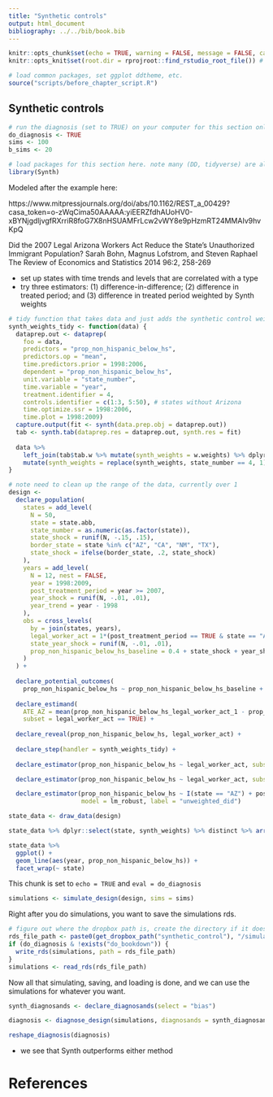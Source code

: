 ```yaml
---
title: "Synthetic controls"
output: html_document
bibliography: ../../bib/book.bib 
---
```


<!-- note do_bookdown is set in index.rmd, so we know if you're running just this .Rmd or compiling the book-->
```r
knitr::opts_chunk$set(echo = TRUE, warning = FALSE, message = FALSE, cache = FALSE)
knitr::opts_knit$set(root.dir = rprojroot::find_rstudio_root_file()) # files are all relative to RStudio project home
```

```r
# load common packages, set ggplot ddtheme, etc.
source("scripts/before_chapter_script.R")
```

<!-- start post here, do not edit above -->

## Synthetic controls

<!-- make sure to rename the section title below -->

```r
# run the diagnosis (set to TRUE) on your computer for this section only before pushing to Github. no diagnosis will ever take place on github.
do_diagnosis <- TRUE
sims <- 100
b_sims <- 20
```

```r
# load packages for this section here. note many (DD, tidyverse) are already available, see scripts/package-list.R
library(Synth)
```

<!-- could adapt this cite to use synth (it current does an RD): Fitzpatrick, Maria Donovan. "Preschoolers enrolled and mothers at work? The effects of universal prekindergarten." Journal of Labor Economics 28.1 (2010): 51-85. -->

Modeled after the example here: 

https://www.mitpressjournals.org/doi/abs/10.1162/REST_a_00429?casa_token=o-zWqCima50AAAAA:yiEERZfdhAUoHV0-xBYNjgdljvgfRXrriR8foG7X8nHSUAMFrLcw2vWY8e9pHzmRT24MMAIv9hvKpQ

Did the 2007 Legal Arizona Workers Act Reduce the State's Unauthorized Immigrant Population?
Sarah Bohn, Magnus Lofstrom, and Steven Raphael
The Review of Economics and Statistics 2014 96:2, 258-269 

- set up states with time trends and levels that are correlated with a type
- try three estimators: (1) difference-in-difference; (2) difference in treated period; and (3) difference in treated period weighted by Synth weights

```r
# tidy function that takes data and just adds the synthetic control weights to it
synth_weights_tidy <- function(data) {
  dataprep.out <- dataprep(
    foo = data,
    predictors = "prop_non_hispanic_below_hs",
    predictors.op = "mean",
    time.predictors.prior = 1998:2006,
    dependent = "prop_non_hispanic_below_hs",
    unit.variable = "state_number",
    time.variable = "year",
    treatment.identifier = 4,
    controls.identifier = c(1:3, 5:50), # states without Arizona
    time.optimize.ssr = 1998:2006,
    time.plot = 1998:2009)
  capture.output(fit <- synth(data.prep.obj = dataprep.out))
  tab <- synth.tab(dataprep.res = dataprep.out, synth.res = fit) 
  
  data %>% 
    left_join(tab$tab.w %>% mutate(synth_weights = w.weights) %>% dplyr::select(synth_weights, unit.numbers), by = c("state_number" = "unit.numbers")) %>% 
    mutate(synth_weights = replace(synth_weights, state_number == 4, 1))
}

# note need to clean up the range of the data, currently over 1
design <-
  declare_population(
    states = add_level(
      N = 50, 
      state = state.abb,
      state_number = as.numeric(as.factor(state)),
      state_shock = runif(N, -.15, .15),
      border_state = state %in% c("AZ", "CA", "NM", "TX"),
      state_shock = ifelse(border_state, .2, state_shock)
    ),
    years = add_level(
      N = 12, nest = FALSE,
      year = 1998:2009,
      post_treatment_period = year >= 2007,
      year_shock = runif(N, -.01, .01), 
      year_trend = year - 1998
    ),
    obs = cross_levels(
      by = join(states, years),
      legal_worker_act = 1*(post_treatment_period == TRUE & state == "AZ"),
      state_year_shock = runif(N, -.01, .01),
      prop_non_hispanic_below_hs_baseline = 0.4 + state_shock + year_shock + (.01 + .05 * border_state) * year_trend + state_year_shock
    )
  ) +
  
  declare_potential_outcomes(
    prop_non_hispanic_below_hs ~ prop_non_hispanic_below_hs_baseline + 0.25 * legal_worker_act, assignment_variable = legal_worker_act) +
  
  declare_estimand(
    ATE_AZ = mean(prop_non_hispanic_below_hs_legal_worker_act_1 - prop_non_hispanic_below_hs_legal_worker_act_0), 
    subset = legal_worker_act == TRUE) +
  
  declare_reveal(prop_non_hispanic_below_hs, legal_worker_act) +
  
  declare_step(handler = synth_weights_tidy) +
  
  declare_estimator(prop_non_hispanic_below_hs ~ legal_worker_act, subset = year >= 2007, weights = synth_weights, model = lm_robust, label = "synth") +

  declare_estimator(prop_non_hispanic_below_hs ~ legal_worker_act, subset = year >= 2007, model = lm_robust, label = "unweighted") +

  declare_estimator(prop_non_hispanic_below_hs ~ I(state == "AZ") + post_treatment_period + legal_worker_act, term = "legal_worker_act", 
                    model = lm_robust, label = "unweighted_did")
```

```r
state_data <- draw_data(design)

state_data %>% dplyr::select(state, synth_weights) %>% distinct %>% arrange(-synth_weights) %>% head
```

```r
state_data %>% 
  ggplot() +
  geom_line(aes(year, prop_non_hispanic_below_hs)) +
  facet_wrap(~ state)
```

This chunk is set to `echo = TRUE` and `eval = do_diagnosis`
```r
simulations <- simulate_design(design, sims = sims)
```

Right after you do simulations, you want to save the simulations rds. 

```r
# figure out where the dropbox path is, create the directory if it doesn't exist, and name the RDS file
rds_file_path <- paste0(get_dropbox_path("synthetic_control"), "/simulations.RDS")
if (do_diagnosis & !exists("do_bookdown")) {
  write_rds(simulations, path = rds_file_path)
}
simulations <- read_rds(rds_file_path)
```

Now all that simulating, saving, and loading is done, and we can use the simulations for whatever you want.

```r
synth_diagnosands <- declare_diagnosands(select = "bias")

diagnosis <- diagnose_design(simulations, diagnosands = synth_diagnosands, bootstrap_sims = b_sims)

reshape_diagnosis(diagnosis)
```

- we see that Synth outperforms either method

# References





